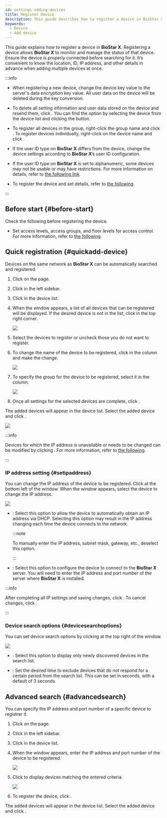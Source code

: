 ```yaml
---
id: settings-adding-devices
title: Register Device
description: This guide describes how to register a device in BioStar X.
keywords:
  - Device
  - Add device
---
```


This guide explains how to register a device in **BioStar X**. Registering a device allows **BioStar X** to monitor and manage the status of that device. Ensure the device is properly connected before searching for it. It’s convenient to know the location, ID, IP address, and other details in advance when adding multiple devices at once.

:::info

* When registering a new device, change the device key value to the server's data encryption key value. All user data on the device will be deleted during the key conversion.

* To delete all setting information and user data stored on the device and resend them, click <Cmd sid='device.sync_all' product='2' />. You can find the <Cmd sid='device.sync_all' product='2' /> option by selecting the device from the device list and clicking the <IcMoreW /> button.

* To register all devices in the <Cmd sid='menu.device.waitingDevice' product='2' /> group, right-click the group name and click <Cmd sid='device.menu.addAllWaitingDevices' product='2' />. To register devices individually, right-click on the device name and click <Cmd sid='device.menu.addWaitingDevice' product='2' />.

* If the user ID type on **BioStar X** differs from the device, change the device settings according to **BioStar X**’s user ID configuration.

* If the user ID type on **BioStar X** is set to alphanumeric, some devices may not be usable or may have restrictions. For more information on details, refer to [the following link](settings-server-server#userid-type).

* To register the device and set details, refer to [the following](settings-adding-devices).

:::

## Before start {#before-start}

Check the following before registering the device.

* Set access levels, access groups, and floor levels for access control. For more information, refer to [the following](settings-access-control).

## Quick registration {#quickadd-device}

Devices on the same network as **BioStar X** can be automatically searched and registered.

1. Click <Cmd sid='shell.header.setting' /> on the <Cmd sid='shell.header.launcher' /> page.

2. Click <Cmd sid='setting.menu.device.root' /> in the left sidebar.

3. Click <Cmd sid='device.searchDevice' product='2' /> in the device list.

4. When the <Cmd sid='device.searchDevice' product='2' /> window appears, a list of all devices that can be registered will be displayed. If the desired device is not in the list, click <Cmd sid='button.search' product='2' /> in the top right corner.

   <Image src='/img/biostarx-setting-add-device.png' />

5. Select the devices to register or uncheck those you do not want to register.

6. To change the name of the device to be registered, click <IcEdit /> in the <Cmd sid='device.info.name' product='2' /> column and make the change.

   <Image src='/img/biostarx-setting-add-device-rename.png' />

7. To specify the group for the device to be registered, select it in the <Cmd sid='device.info.group' product='2' /> column.

   <Image src='/img/biostarx-setting-add-device-group.png' />

8. Once all settings for the selected devices are complete, click <Cmd sid='button.add' product='2' />.

The added devices will appear in the device list. Select the added device and click <Cmd sid='button.syncDevice' product='2' />.

<Image src='/img/biostarx-setting-device-sync-device.png' />

:::info

Devices for which the IP address is unavailable or needs to be changed can be modified by clicking <Cmd sid='button.setIp' product='2' />. For more information, refer to [the following](##setipaddress).

:::

### IP address setting {#setipaddress}

You can change the IP address of the device to be registered. Click <Cmd sid='button.setIp' product='2' /> at the bottom left of the <Cmd sid='device.searchDevice' product='2' /> window. When the <Cmd sid='button.setIp' product='2' /> window appears, select the device to change the IP address.

<Image src='/img/biostarx-setting-device-set-ip.png' />

* <Cmd sid='device.info.useDhcp' product='2' />: Select this option to allow the device to automatically obtain an IP address via DHCP. Selecting this option may result in the IP address changing each time the device connects to the network.

  :::note

  To manually enter the IP address, subnet mask, gateway, etc., deselect this option.

  :::

* <Cmd sid='device.info.deviceToServerConnection' product='2' />: Select this option to configure the device to connect to the **BioStar X** server. You will need to enter the IP address and port number of the server where **BioStar X** is installed.

:::info

After completing all IP settings and saving changes, click <Cmd sid='button.apply' product='2' />. To cancel changes, click <Cmd sid='button.cancel' product='2' />.

:::

### Device search options {#devicesearchoptions}

You can set device search options by clicking <IcSet /> at the top right of the <Cmd sid='device.searchDevice' product='2' /> window.

<Image src='/img/biostarx-setting-add-device-option.png' />

* <Cmd sid='device.showNewDevicesOnly' product='2' />: Select this option to display only newly discovered devices in the search list.

* <Cmd sid='device.timeout' product='2' />: Set the desired time to exclude devices that do not respond for a certain period from the search list. This can be set in seconds, with a default of 3 seconds.

## Advanced search {#advancedsearch}

You can specify the IP address and port number of a specific device to registrer it.

1. Click <Cmd sid='shell.header.setting' /> on the <Cmd sid='shell.header.launcher' /> page.

2. Click <Cmd sid='setting.menu.device.root' /> in the left sidebar.

3. Click <Cmd sid='button.func.advancedSearch' product='2' /> in the device list.

4. When the <Cmd sid='button.func.advancedSearch' product='2' /> window appears, enter the IP address and port number of the device to be registered.

   <Image src='/img/biostarx-setting-device-advanced-search.png' />

5. Click <Cmd sid='button.search' product='2' /> to display devices matching the entered criteria.

   <Image src='/img/biostarx-setting-device-advanced-search-result.png' />

6. To register the device, click <Cmd sid='button.add' product='2' />.

The added devices will appear in the device list. Select the added device and click <Cmd sid='button.syncDevice' product='2' />.
